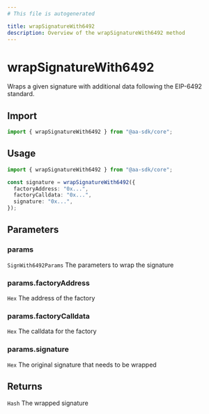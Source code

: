```yaml
---
# This file is autogenerated

title: wrapSignatureWith6492
description: Overview of the wrapSignatureWith6492 method
---
```


# wrapSignatureWith6492

Wraps a given signature with additional data following the EIP-6492 standard.

## Import

```ts
import { wrapSignatureWith6492 } from "@aa-sdk/core";
```

## Usage

```ts
import { wrapSignatureWith6492 } from "@aa-sdk/core";

const signature = wrapSignatureWith6492({
  factoryAddress: "0x...",
  factoryCalldata: "0x...",
  signature: "0x...",
});
```

## Parameters

### params

`SignWith6492Params`
The parameters to wrap the signature

### params.factoryAddress

`Hex`
The address of the factory

### params.factoryCalldata

`Hex`
The calldata for the factory

### params.signature

`Hex`
The original signature that needs to be wrapped

## Returns

`Hash`
The wrapped signature
